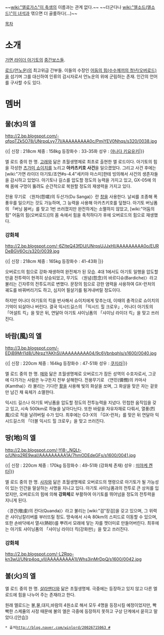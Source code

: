 ~~[[wiki:"엘로가스"이 축생]]의 이름과는 관계 없다.~~
~~더군다나 [[wiki:"엘소드(엘소드)"이 녀석]]과 엮으면 더 골룸하다(...)~~

[[목차]]
= 소개 =
[[가면 라이더 아기토]]의 [[중간보스]]들.

[[로드(언노운)]]의 최고위급 간부들. 이들의 수장인 [[어둠의 힘(가면라이더 아기토)|어둠의 힘(수수께끼의 청년/오버로드)]]을 섬기며 그를 대신하여 인류의 감시자로서 언노운의 위에 군림하는 존재. 인간의 언어를 구사할 수도 있다.

= 멤버 =
== 물(水)의 엘 ==
http://2.bp.blogspot.com/-qfpqTZk5O78/UNrpqLyy77I/AAAAAAAAA0c/PmjYEV0Nhqs/s320/0038.jpg

{{|
신장 : 218cm
체중 : 158kg
등장화수 : 33-35화
성우 : [[야나다 키요유키]]|}}

엘 로드 중의 한 명. [[고래]]와 닮은 초월생명체로 최초로 출현한 엘 로드이다. 아기토의 힘을 각성한 [[츠가미 쇼이치]]를 노리고 '''아카츠키호 사건'''을 일으켰었다. 그리고 사건 후에는 [wiki:"가면 라이더 아기토/조연#s-4.4"세키야 마스미]한테 빙의해서 사건의 생존자들을 감시하고 있었다. 아기토나 길스를 압도할 정도의 능력을 가지고 있고, GX-05에 의해 몸에 구멍이 뚫려도 순간적으로 복원할 정도의 재생력을 가지고 있다. 

전용 무기로 〈원차(怨嗟)의 두산가(Du Sanga)〉란 [[창]]을 사용한다. 날씨를 조종해 폭풍우를 일으키는 것도 가능하며, 그 능력을 사용해 아카츠키호를 덮쳤다. 아기토 버닝폼의 「버닝 붐버」를 맞고 1번 쓰러졌지만 완전하게는 소멸하지 않았고, [wiki:"어둠의 힘" 어둠의 힘(오버로드)]의 몸 속에서 힘을 축적하다가 후에 오버로드의 힘으로 재생했다.

=== 강화체 ===
http://2.bp.blogspot.com/-6ZIteQ43fDU/UNrpsUJJxHI/AAAAAAAAA0o/EURDeBGV6Oc/s320/0039.jpg

{{|
신장 : 218cm
체중 : 165kg
등장화수 : 41-43화
|}} 

오버로드의 힘으로 강화·재생하여 완전체가 된 모습. 4대 1에서도 아기토 일행을 압도할 만큼 전투력이 현격히 상승되었고, 무기도 〈원념(怨念)의 바르디슈(Bardiche)〉라고 불리는 긴자루의 전투도끼로 변했다. 문장의 힘으로 강한 염력을 사용하여 GX-런처의 궤도를 바꿔버리기도 하고, 심지어 필살기를 튕겨내버릴 정도이다. 

하지만 어나더 아기토의 킥을 반사해서 쇼이치에게 맞추는데, 이때의 충격으로 쇼이치의 기억이 되살아나 버린다. 결국 익시드길스의 「익시드 힐 크로우」, 어나더 아기토의 「어설트 킥」을 맞은 뒤, 연달아 아기토 샤이닝폼의 「샤이닝 라이더 킥」을 맞고 쓰러진다.

== 바람(風)의 엘 ==
http://3.bp.blogspot.com/-EDjB9MrI1d8/UNrpzYAKhSI/AAAAAAAAA04/9c6VbnbqhIs/s1600/0040.jpg

{{|
신장 : 220cm
체중 : 164kg
등장화수 : 47-51화
성우 : [[쿠지라]]|}} 

엘 로드 중의 한 명. [[매]]와 닮은 초월생명체로 오버로드가 잠든 성역의 수호자로서, 그곳에 다가가는 사람은 누구든지 전부 살해한다. 전용무기로 〈연민(憐憫)의 카마사(Kamtha)〉라 불리는 기다란 [[활]]을 사용해 빛의 화살을 쏘며, 그 화살을 맞은 자는 겉옷만 남긴 채 육체가 소멸한다. 

익시드 길스나 아기토 버닝폼을 압도할 정도의 전투능력을 지녔다. 민첩한 움직임을 갖고 있고, 시속 500km로 하늘을 날아다닌다. 또한 바람을 자유자재로 다뤄서, 열풍(烈風)으로 적을 날려버릴 수가 있다. 최후에는 G3-X의 「GX-런처」를 맞은 뒤 연달아 익시드길스의 「더블 익시드 힐 크로우」을 맞고 쓰러진다.

== 땅(地)의 엘 ==
http://2.bp.blogspot.com/-Yl8-_NQLt-o/UNrp2RE9waI/AAAAAAAAA1A/7hmODEdeGFs/s1600/0041.jpg

{{|
신장 : 220cm
체중 : 170kg
등장화수 : 49-51화
(강화체 존재)
성우 : [[미야케 켄타]]|}} 

엘 로드 중의 한 명. [[사자]]와 닮은 초월생명체로 오버로드의 명령으로 아기토가 될 가능성이 있는 인간을 말살하는 사명을 지니고 있다. 아기토 샤이닝폼과의 전투로 큰 상처를 입었지만, 오버로드의 힘에 의해 '''강화체'''로 부활하여 아기토를 뛰어넘을 정도의 전투력을 지니게 된다. 

〈경건(敬虔)의 칸다(Quanda)〉라고 불리는 [wiki:"검"장검]을 갖고 있으며, 그 위력은 샤이닝칼리버를 부러뜨릴 정도. 땅속에서 시속 80km의 스피드로 이동할 수 있으며, 또한 손바닥에서 열사(熱砂)를 뿌려서 모래에 닿는 자를 잿더미로 만들어버린다. 최후에는 아기토 샤이닝폼의 「샤이닝 라이더 킥(강화판)」을 맞고 쓰러진다.

=== 강화체 ===
http://2.bp.blogspot.com/-L2Rqo-kn3wU/UNrp4oq_vII/AAAAAAAAA1I/Whs3inMrDpQ/s1600/0042.jpg

== 불(火)의 엘 ==
엘 로드 중의 한 명. [[살라맨더]]와 닮은 초월생명체. 극중에는 등장하고 있지 않고 다른 엘로드에 힘을 나누어 주는 존재라고 한다.

원래 엘로드는 불,물,대지,바람의 4원소로 해서 모두 4명을 등장시킬 예정이었지만, 빡빡한 스케쥴의 사정 때문에 불의 엘은 극중에 등장하지 못하고 구상 단계에서 묻히고 말았다.([안습])

 * 출처[[http://blog.naver.com/winlord/20026715063 #]]
